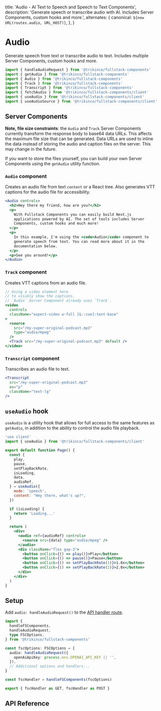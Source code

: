 
  title:
    'Audio - AI Text to Speech and Speech to Text Components',
  description:
    'Generate speech or transcribe audio with AI. Includes Server Components, custom hooks and more.',
  alternates: {
    canonical: `${new URL(routes.audio, URL_HOST)}`,
  },
}

# Audio

Generate speech from text or transcribe audio to text. Includes multiple Server Components, custom hooks and more.

```jsx
import { handleAudioRequest } from '@trikinco/fullstack-components'
import { getAudio } from '@trikinco/fullstack-components'
import { Audio } from '@trikinco/fullstack-components'
import { Track } from '@trikinco/fullstack-components'
import { Transcript } from '@trikinco/fullstack-components'
import { fetchAudio } from '@trikinco/fullstack-components/client'
import { useAudio } from '@trikinco/fullstack-components/client'
import { useAudioSource } from '@trikinco/fullstack-components/client'
```

## Server Components

**Note, file size constraints**: the `Audio` and `Track` Server Components currently transform the response body to base64 data URLs.
This affects the maximum file size that can be generated.
Data URLs are used to inline the data instead of storing the audio and caption files on the server. This may change in the future.

If you want to store the files yourself, you can build your own Server Components using the `getAudio` utility function.

### `Audio` component

Creates an audio file from text `content` or a React tree. Also generates VTT captions for the audio file for accessibility.

<Example>
  <Audio
    disclosure={
      <small className="block italic text-xs mt-2">
        This audio is AI-generated and not a human voice.
      </small>
    }
    controls
  >
    <h2>Hey there my friend, how are you?</h2>
    <p>
      With Fullstack Components you can easily build Next.js
      applications powered by AI. The set of tools includes Server
      Components, custom hooks and much more!
    </p>
    <p>
      In this example, I'm using the <code>Audio</code> component
      to generate speech from text. You can read more about it in
      the documentation below.
    </p>
    <p>See you around!</p>
  </Audio>
</Example>

```jsx
<Audio controls>
  <h2>Hey there my friend, how are you?</h2>
  <p>
    With Fullstack Components you can easily build Next.js
    applications powered by AI. The set of tools includes Server
    Components, custom hooks and much more!
  </p>
  <p>
    In this example, I'm using the <code>Audio</code> component to
    generate speech from text. You can read more about it in the
    documentation below.
  </p>
  <p>See you around!</p>
</Audio>
```

### `Track` component

Creates VTT captions from an audio file.

<Example>
  <CenteredTrackCues />
</Example>

```jsx {12}
// Using a video element here
// to visibly show the captions.
// `Audio` Server Component already uses `Track`.
<video
  controls
  className="aspect-video w-full [&::cue]:text-base"
>
  <source
    src="/my-super-original-podcast.mp3"
    type="audio/mpeg"
  />
  <Track src="/my-super-original-podcast.mp3" default />
</video>
```

### `Transcript` component

Transcribes an audio file to text.

<Example>
  <Transcript
    src="/assets/audio-speech.mp3"
    as="p"
    className="text-lg"
  />
</Example>

```jsx
<Transcript
  src="/my-super-original-podcast.mp3"
  as="p"
  className="text-lg"
/>
```

## `useAudio` hook

`useAudio` is a utility hook that allows for full access to the same features as `getAudio`, in addition to the ability to control the audio file playback.

```jsx
'use client'
import { useAudio } from '@trikinco/fullstack-components/client'

export default function Page() {
  const {
    play,
    pause,
    setPlayBackRate,
    isLoading,
    data,
    audioRef,
  } = useAudio({
    mode: 'speech',
    content: "Hey there, what's up?",
  })

  if (isLoading) {
    return 'Loading...'
  }

  return (
    <div>
      <audio ref={audioRef} controls>
        <source src={data} type="audio/mpeg" />
      </audio>
      <div className="flex gap-3">
        <button onClick={() => play()}>Play</button>
        <button onClick={() => pause()}>Pause</button>
        <button onClick={() => setPlayBackRate(1)}>1.0x</button>
        <button onClick={() => setPlayBackRate(2)}>2.0x</button>
      </div>
    </div>
  )
}
```

## Setup

Add `audio: handleAudioRequest()` to the [API handler route](/docs/get-started/#setup).

```ts title="app/api/fsutils/[...fscomponents]/route.ts"
import {
  handleFSComponents,
  handleAudioRequest,
  type FSCOptions,
} from '@trikinco/fullstack-components'

const fscOptions: FSCOptions = {
  audio: handleAudioRequest({
    openAiApiKey: process.env.OPENAI_API_KEY || '',
  }),
  // Additional options and handlers...
}

const fscHandler = handleFSComponents(fscOptions)

export { fscHandler as GET, fscHandler as POST }
```

## API Reference

<TypeInfoToText
  path="handlers/audio/models.d.ts"
  name="AudioOptions"
  description="Audio API handler route options."
/>

<TypeInfoToText
  path="handlers/audio/models.d.ts"
  name="AudioRequestBody"
  description="Audio request body."
/>

<TypeInfoToText
  path="types/audio.d.ts"
  name="AudioSpeechModeRequestBody"
  description="Audio request body when using `speech` mode to generate audio from text."
/>

<TypeInfoToText
  path="types/audio.d.ts"
  name="AudioTranscriptionModeRequestBody"
  description="Audio request body when using `transcript` mode to generate text from audio."
/>

<TypeInfoToText
  path="types/audio.d.ts"
  name="AudioTranslationModeRequestBody"
  description="Audio request body when using `translation` mode to translate audio into English."
/>

<TypeInfoToText path="components/Audio.d.ts" name="AudioProps" />

<TypeInfoToText path="components/Audio.d.ts" name="Audio" />

<TypeInfoToText path="components/Track.d.ts" name="TrackProps" />

<TypeInfoToText path="components/Track.d.ts" name="Track" />

<TypeInfoToText
  path="components/Transcript.d.ts"
  name="TranscriptProps"
/>

<TypeInfoToText
  path="components/Transcript.d.ts"
  name="Transcript"
/>

<TypeInfoToText
  path="handlers/audio/useAudio.d.ts"
  name="useAudio"
/>

<TypeInfoToText
  path="handlers/audio/useAudioSource.d.ts"
  name="useAudioSource"
/>

<TypeInfoToText
  path="handlers/audio/audioClient.d.ts"
  name="getAudio"
/>

<TypeInfoToText
  path="handlers/audio/fetchers.d.ts"
  name="fetchAudio"
/>
